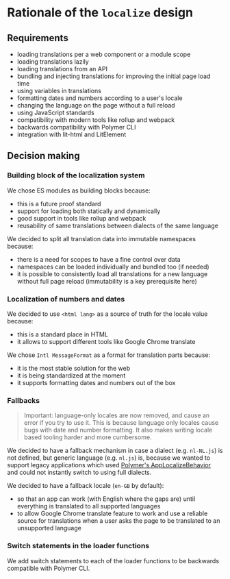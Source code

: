 
<Meta title="Localize System/Deep Dive/Rationale" />

# Rationale of the `localize` design

## Requirements

- loading translations per a web component or a module scope
- loading translations lazily
- loading translations from an API
- bundling and injecting translations for improving the initial page load time
- using variables in translations
- formatting dates and numbers according to a user's locale
- changing the language on the page without a full reload
- using JavaScript standards
- compatibility with modern tools like rollup and webpack
- backwards compatibility with Polymer CLI
- integration with lit-html and LitElement

## Decision making

### Building block of the localization system

We chose ES modules as building blocks because:

- this is a future proof standard
- support for loading both statically and dynamically
- good support in tools like rollup and webpack
- reusability of same translations between dialects of the same language

We decided to split all translation data into immutable namespaces because:

- there is a need for scopes to have a fine control over data
- namespaces can be loaded individually and bundled too (if needed)
- it is possible to consistently load all translations for a new language without full page reload (immutability is a key prerequisite here)

### Localization of numbers and dates

We decided to use `<html lang>` as a source of truth for the locale value because:

- this is a standard place in HTML
- it allows to support different tools like Google Chrome translate

We chose `Intl MessageFormat` as a format for translation parts because:

- it is the most stable solution for the web
- it is being standardized at the moment
- it supports formatting dates and numbers out of the box

### Fallbacks

> Important: language-only locales are now removed, and cause an error if you try to use it. This is because language only locales cause bugs with date and number formatting. It also makes writing locale based tooling harder and more cumbersome.

We decided to have a fallback mechanism in case a dialect (e.g. `nl-NL.js`) is not defined, but generic language (e.g. `nl.js`) is, because we wanted to support legacy applications which used [Polymer's AppLocalizeBehavior](https://polymer-library.polymer-project.org/3.0/docs/apps/localize) and could not instantly switch to using full dialects.

We decided to have a fallback locale (`en-GB` by default):

- so that an app can work (with English where the gaps are) until everything is translated to all supported languages
- to allow Google Chrome translate feature to work and use a reliable source for translations when a user asks the page to be translated to an unsupported language

### Switch statements in the loader functions

We add switch statements to each of the loader functions to be backwards compatible with Polymer CLI.
